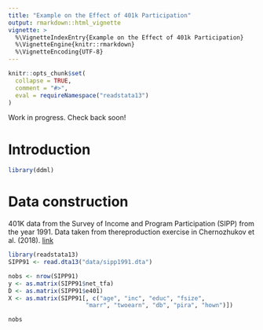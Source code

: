 ```yaml
---
title: "Example on the Effect of 401k Participation"
output: rmarkdown::html_vignette
vignette: >
  %\VignetteIndexEntry{Example on the Effect of 401k Participation}
  %\VignetteEngine{knitr::rmarkdown}
  %\VignetteEncoding{UTF-8}
---
```


```r
knitr::opts_chunk$set(
  collapse = TRUE,
  comment = "#>",
  eval = requireNamespace("readstata13")
)
```


Work in progress. Check back soon!


# Introduction


```r
library(ddml)
```

# Data construction

401K data from the Survey of Income and Program Participation (SIPP) from the 
year 1991. Data taken from thereproduction exercise in 
Chernozhukov et al. (2018). [link](https://academic.oup.com/ectj/article/21/1/C1/5056401s})

```r
library(readstata13)
SIPP91 <- read.dta13("data/sipp1991.dta")
```


```r
nobs <- nrow(SIPP91)
y <- as.matrix(SIPP91$net_tfa)
D <- as.matrix(SIPP91$e401)
X <- as.matrix(SIPP91[, c("age", "inc", "educ", "fsize", 
                      "marr", "twoearn", "db", "pira", "hown")])

nobs
```
